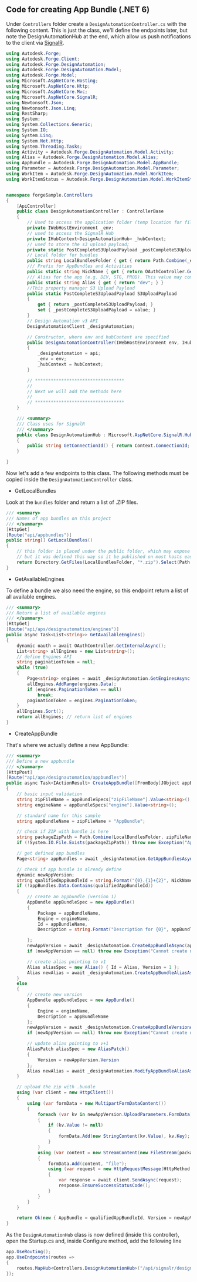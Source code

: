 ## Code for creating App Bundle (.NET 6)

Under `Controllers` folder create a `DesignAutomationController.cs` with the following content. This is just the class, we'll define the endpoints later, but note the DesignAutomationHub at the end, which allow us push notifications to the client via [SignalR](https://learn.microsoft.com/en-us/aspnet/core/signalr/introduction?view=aspnetcore-6.0).

```cs title=DesignAutomationController
using Autodesk.Forge;
using Autodesk.Forge.Client;
using Autodesk.Forge.DesignAutomation;
using Autodesk.Forge.DesignAutomation.Model;
using Autodesk.Forge.Model;
using Microsoft.AspNetCore.Hosting;
using Microsoft.AspNetCore.Http;
using Microsoft.AspNetCore.Mvc;
using Microsoft.AspNetCore.SignalR;
using Newtonsoft.Json;
using Newtonsoft.Json.Linq;
using RestSharp;
using System;
using System.Collections.Generic;
using System.IO;
using System.Linq;
using System.Net.Http;
using System.Threading.Tasks;
using Activity = Autodesk.Forge.DesignAutomation.Model.Activity;
using Alias = Autodesk.Forge.DesignAutomation.Model.Alias;
using AppBundle = Autodesk.Forge.DesignAutomation.Model.AppBundle;
using Parameter = Autodesk.Forge.DesignAutomation.Model.Parameter;
using WorkItem = Autodesk.Forge.DesignAutomation.Model.WorkItem;
using WorkItemStatus = Autodesk.Forge.DesignAutomation.Model.WorkItemStatus;


namespace forgeSample.Controllers
{
    [ApiController]
    public class DesignAutomationController : ControllerBase
    {
        // Used to access the application folder (temp location for files & bundles)
        private IWebHostEnvironment _env;
        // used to access the SignalR Hub
        private IHubContext<DesignAutomationHub> _hubContext;
        // used to store the s3 upload payload;
        private static PostCompleteS3UploadPayload _postCompleteS3UploadPayload;
        // Local folder for bundles
        public string LocalBundlesFolder { get { return Path.Combine(_env.WebRootPath, "bundles"); } }
        /// Prefix for AppBundles and Activities
        public static string NickName { get { return OAuthController.GetAppSetting("FORGE_CLIENT_ID"); } }
        /// Alias for the app (e.g. DEV, STG, PROD). This value may come from an environment variable
        public static string Alias { get { return "dev"; } }
        //This property manager S3 Upload Payload
        public static PostCompleteS3UploadPayload S3UploadPayload
        {
            get { return _postCompleteS3UploadPayload; }
            set { _postCompleteS3UploadPayload = value; }
        }
        // Design Automation v3 API
        DesignAutomationClient _designAutomation;

        // Constructor, where env and hubContext are specified
        public DesignAutomationController(IWebHostEnvironment env, IHubContext<DesignAutomationHub> hubContext, DesignAutomationClient api)
        {
            _designAutomation = api;
            _env = env;
            _hubContext = hubContext;
        }

        // **********************************
        //
        // Next we will add the methods here
        //
        // **********************************
    }

    /// <summary>
    /// Class uses for SignalR
    /// </summary>
    public class DesignAutomationHub : Microsoft.AspNetCore.SignalR.Hub
    {
        public string GetConnectionId() { return Context.ConnectionId; }
    }

}
```

Now let's add a few endpoints to this class. The following methods must be copied inside the `DesignAutomationController` class.

- GetLocalBundles

Look at the `bundles` folder and return a list of .ZIP files.

```cs
/// <summary>
/// Names of app bundles on this project
/// </summary>
[HttpGet]
[Route("api/appbundles")]
public string[] GetLocalBundles()
{
    // this folder is placed under the public folder, which may expose the bundles
    // but it was defined this way so it be published on most hosts easily
    return Directory.GetFiles(LocalBundlesFolder, "*.zip").Select(Path.GetFileNameWithoutExtension).ToArray();
}
```

- GetAvailableEngines

To define a bundle we also need the engine, so this endpoint return a list of all available engines.

```cs
/// <summary>
/// Return a list of available engines
/// </summary>
[HttpGet]
[Route("api/aps/designautomation/engines")]
public async Task<List<string>> GetAvailableEngines()
{
    dynamic oauth = await OAuthController.GetInternalAsync();
    List<string> allEngines = new List<string>();
    // define Engines API
    string paginationToken = null;
    while (true)
    {
        Page<string> engines = await _designAutomation.GetEnginesAsync(paginationToken);
        allEngines.AddRange(engines.Data);
        if (engines.PaginationToken == null)
            break;
        paginationToken = engines.PaginationToken;
    }
    allEngines.Sort();
    return allEngines; // return list of engines
}

```

- CreateAppBundle

That's where we actually define a new AppBundle:

```cs
/// <summary>
/// Define a new appbundle
/// </summary>
[HttpPost]
[Route("api/aps/designautomation/appbundles")]
public async Task<IActionResult> CreateAppBundle([FromBody]JObject appBundleSpecs)
{
    // basic input validation
    string zipFileName = appBundleSpecs["zipFileName"].Value<string>();
    string engineName = appBundleSpecs["engine"].Value<string>();

    // standard name for this sample
    string appBundleName = zipFileName + "AppBundle";

    // check if ZIP with bundle is here
    string packageZipPath = Path.Combine(LocalBundlesFolder, zipFileName + ".zip");
    if (!System.IO.File.Exists(packageZipPath)) throw new Exception("Appbundle not found at " + packageZipPath);

    // get defined app bundles
    Page<string> appBundles = await _designAutomation.GetAppBundlesAsync();

    // check if app bundle is already define
    dynamic newAppVersion;
    string qualifiedAppBundleId = string.Format("{0}.{1}+{2}", NickName, appBundleName, Alias);
    if (!appBundles.Data.Contains(qualifiedAppBundleId))
    {
        // create an appbundle (version 1)
        AppBundle appBundleSpec = new AppBundle()
        {
            Package = appBundleName,
            Engine = engineName,
            Id = appBundleName,
            Description = string.Format("Description for {0}", appBundleName),

        };
        newAppVersion = await _designAutomation.CreateAppBundleAsync(appBundleSpec);
        if (newAppVersion == null) throw new Exception("Cannot create new app");

        // create alias pointing to v1
        Alias aliasSpec = new Alias() { Id = Alias, Version = 1 };
        Alias newAlias = await _designAutomation.CreateAppBundleAliasAsync(appBundleName, aliasSpec);
    }
    else
    {
        // create new version
        AppBundle appBundleSpec = new AppBundle()
        {
            Engine = engineName,
            Description = appBundleName
        };
        newAppVersion = await _designAutomation.CreateAppBundleVersionAsync(appBundleName, appBundleSpec);
        if (newAppVersion == null) throw new Exception("Cannot create new version");

        // update alias pointing to v+1
        AliasPatch aliasSpec = new AliasPatch()
        {
            Version = newAppVersion.Version
        };
        Alias newAlias = await _designAutomation.ModifyAppBundleAliasAsync(appBundleName, Alias, aliasSpec);
    }

    // upload the zip with .bundle
    using (var client = new HttpClient())
    {
        using (var formData = new MultipartFormDataContent())
        {
            foreach (var kv in newAppVersion.UploadParameters.FormData)
            {
                if (kv.Value != null)
                {
                    formData.Add(new StringContent(kv.Value), kv.Key);
                }
            }
            using (var content = new StreamContent(new FileStream(packageZipPath, FileMode.Open)))
            {
                formData.Add(content, "file");
                using (var request = new HttpRequestMessage(HttpMethod.Post, newAppVersion.UploadParameters.EndpointURL) { Content = formData })
                {
                    var response = await client.SendAsync(request);
                    response.EnsureSuccessStatusCode();
                }
            }
        }
    }

    return Ok(new { AppBundle = qualifiedAppBundleId, Version = newAppVersion.Version });
}

```

As the `DesignAutomationHub` class is now defined (inside this controller), open the Startup.cs and, inside Configure method, add the following line

```cs
app.UseRouting();
app.UseEndpoints(routes =>
{
    routes.MapHub<Controllers.DesignAutomationHub>("/api/signalr/designautomation");
});

```
